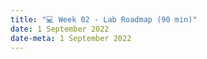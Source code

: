 ```yaml
---
title: "💻 Week 02 - Lab Roadmap (90 min)"
date: 1 September 2022
date-meta: 1 September 2022
---
```

